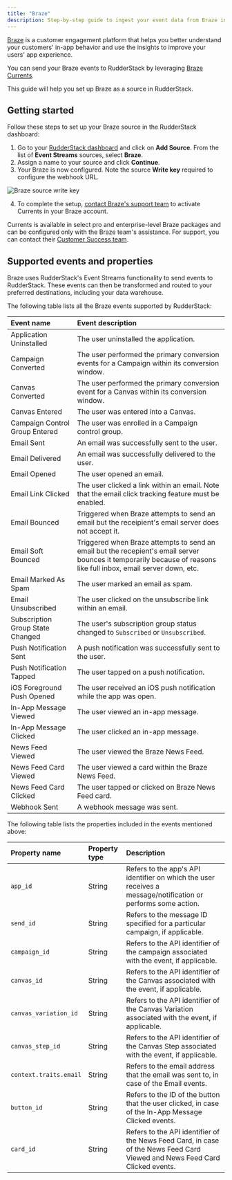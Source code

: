```yaml
---
title: "Braze"
description: Step-by-step guide to ingest your event data from Braze into RudderStack.
---
```


[Braze](https://www.braze.com/) is a customer engagement platform that helps you better understand your customers' in-app behavior and use the insights to improve your users' app experience.

You can send your Braze events to RudderStack by leveraging [Braze Currents](https://www.braze.com/docs/user_guide/data_and_analytics/braze_currents/).

This guide will help you set up Braze as a source in RudderStack.

## Getting started

Follow these steps to set up your Braze source in the RudderStack dashboard:

1. Go to your [RudderStack dashboard](https://app.rudderstack.com/) and click on **Add Source**. From the list of **Event Streams** sources, select **Braze**.
2. Assign a name to your source and click **Continue**.
3. Your Braze is now configured. Note the source **Write key** required to configure the webhook URL.

<img src="../../../assets/event-stream-sources/braze-source-write-key.png" alt="Braze source write key" />

4. To complete the setup, <a href="https://www.braze.com/docs/support_contact/">contact Braze's support team</a> to activate Currents in your Braze account.

<div class="infoBlock">
Currents is available in select pro and enterprise-level Braze packages and can be configured only with the Braze team's assistance. For support, you can contact their <a href="https://www.braze.com/docs/support_contact/">Customer Success team</a>.
</div>

## Supported events and properties

Braze uses RudderStack's <Link to="/sources/event-streams/">Event Streams</Link> functionality to send events to RudderStack. These events can then be transformed and routed to your preferred destinations, including your data warehouse.

The following table lists all the Braze events supported by RudderStack:

| Event name | Event description |
| :-----------------| :----------------|
| Application Uninstalled | The user uninstalled the application. |
| Campaign Converted | The user performed the primary conversion events for a Campaign within its conversion window. |
| Canvas Converted | The user performed the primary conversion event for a Canvas within its conversion window. |
| Canvas Entered | The user was entered into a Canvas. |
| Campaign Control Group Entered | The user was enrolled in a Campaign control group. |
| Email Sent | An email was successfully sent to the user. |
| Email Delivered | An email was successfully delivered to the user. |
| Email Opened | The user opened an email. |
| Email Link Clicked | The user clicked a link within an email. Note that the email click tracking feature must be enabled. |
| Email Bounced | Triggered when Braze attempts to send an email but the receipient's email server does not accept it. |
| Email Soft Bounced | Triggered when Braze attempts to send an email but the recepient's email server bounces it temporarily because of reasons like full inbox, email server down, etc. |
| Email Marked As Spam | The user marked an email as spam. |
| Email Unsubscribed | The user clicked on the unsubscribe link within an email. |
| Subscription Group State Changed | The user's subscription group status changed to `Subscribed` or `Unsubscribed`. |
| Push Notification Sent | A push notification was successfully sent to the user. |
| Push Notification Tapped | The user tapped on a push notification. |
| iOS Foreground Push Opened | The user received an iOS push notification while the app was open. |
| In-App Message Viewed |The user viewed an in-app message. |
| In-App Message Clicked |The user clicked an in-app message. |
| News Feed Viewed | The user viewed the Braze News Feed. |
| News Feed Card Viewed | The user viewed a card within the Braze News Feed. |
| News Feed Card Clicked | The user tapped or clicked on Braze News Feed card. |
| Webhook Sent | A webhook message was sent. |

The following table lists the properties included in the events mentioned above:

| Property name | Property type | Description |
| :-----------------| :----------------| :-----------------|
| `app_id` | String | Refers to the app's API identifier on which the user receives a message/notification or performs some action. |
| `send_id` | String | Refers to the message ID specified for a particular campaign, if applicable. |
| `campaign_id` | String | Refers to the API identifier of the campaign associated with the event, if applicable. |
| `canvas_id` | String | Refers to the API identifier of the Canvas associated with the event, if applicable. |
| `canvas_variation_id` | String | Refers to the API identifier of the Canvas Variation associated with the event, if applicable. |
| `canvas_step_id` | String | Refers to the API identifier of the Canvas Step associated with the event, if applicable. |
| `context.traits.email` | String | Refers to the email address that the email was sent to, in case of the Email events. |
| `button_id` | String | Refers to the ID of the button that the user clicked, in case of the In-App Message Clicked events. |
| `card_id` | String | Refers to the API identifier of the News Feed Card, in case of the News Feed Card Viewed and News Feed Card Clicked events. |
